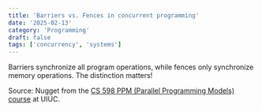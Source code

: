 ```yaml
---
title: 'Barriers vs. Fences in concurrent programming'
date: '2025-02-13'
category: 'Programming'
draft: false
tags: ['concurrency', 'systems']
---
```


Barriers synchronize all program operations, while fences only synchronize memory operations. The distinction matters!

Source: Nugget from the [CS 598 PPM (Parallel Programming Models) course](https://courses.grainger.illinois.edu/cs598ppm/fa2023/) at UIUC.
